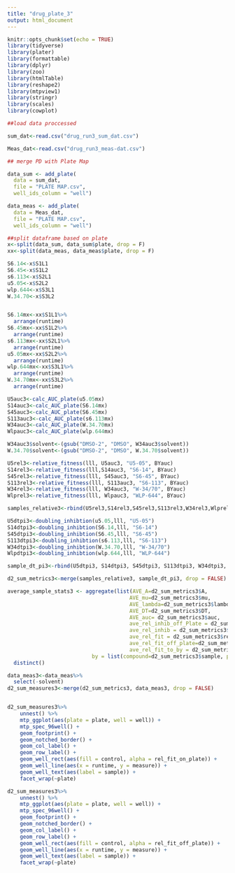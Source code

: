 ```yaml
---
title: "drug_plate_3"
output: html_document
---
```


```r
knitr::opts_chunk$set(echo = TRUE)
library(tidyverse)
library(plater)
library(formattable)
library(dplyr)
library(zoo)
library(htmlTable)
library(reshape2)
library(mtpview1)
library(stringr)
library(scales)
library(cowplot)
```


```r
##load data proccessed

sum_dat<-read.csv("drug_run3_sum_dat.csv")

Meas_dat<-read.csv("drug_run3_meas-dat.csv")

## merge PD with Plate Map

data_sum <- add_plate(
  data = sum_dat, 
  file = "PLATE MAP.csv",
  well_ids_column = "well")

data_meas <- add_plate(
  data = Meas_dat, 
  file = "PLATE MAP.csv",
  well_ids_column = "well")

##split dataframe based on plate 
x<-split(data_sum, data_sum$plate, drop = F)
xx<-split(data_meas, data_meas$plate, drop = F)

```

```r

S6.14<-x$S1L1
S6.45<-x$S1L2
s6.113<-x$S2L1
u5.05<-x$S2L2
wlp.644<-x$S3L1
W.34.70<-x$S3L2


S6.14mx<-xx$S1L1%>%
  arrange(runtime)
S6.45mx<-xx$S1L2%>%
  arrange(runtime)
s6.113mx<-xx$S2L1%>%
  arrange(runtime)
u5.05mx<-xx$S2L2%>%
  arrange(runtime)
wlp.644mx<-xx$S3L1%>%
  arrange(runtime)
W.34.70mx<-xx$S3L2%>%
  arrange(runtime)
```

```r

U5auc3<-calc_AUC_plate(u5.05mx)
S14auc3<-calc_AUC_plate(S6.14mx)
S45auc3<-calc_AUC_plate(S6.45mx)
S113auc3<-calc_AUC_plate(s6.113mx)
W34auc3<-calc_AUC_plate(W.34.70mx)
Wlpauc3<-calc_AUC_plate(wlp.644mx)

W34auc3$solvent<-(gsub("DMSO-2", "DMSO", W34auc3$solvent))
W.34.70$solvent<-(gsub("DMSO-2", "DMSO", W.34.70$solvent))

```

```r

U5rel3<-relative_fitness(lll, U5auc3, "U5-05", BYauc)
S14rel3<-relative_fitness(lll,S14auc3, "S6-14", BYauc)
S45rel3<-relative_fitness(lll, S45auc3, "S6-45", BYauc)
S113rel3<-relative_fitness(lll, S113auc3, "S6-113", BYauc)
W34rel3<-relative_fitness(lll, W34auc3, "W-34/70", BYauc)
Wlprel3<-relative_fitness(lll, Wlpauc3, "WLP-644", BYauc)

samples_relative3<-rbind(U5rel3,S14rel3,S45rel3,S113rel3,W34rel3,Wlprel3)

```

```r

U5dtpi3<-doubling_inhibtion(u5.05,lll, "U5-05")
S14dtpi3<-doubling_inhibtion(S6.14,lll, "S6-14")
S45dtpi3<-doubling_inhibtion(S6.45,lll, "S6-45")
S113dtpi3<-doubling_inhibtion(s6.113,lll, "S6-113")
W34dtpi3<-doubling_inhibtion(W.34.70,lll, "W-34/70")
Wlpdtpi3<-doubling_inhibtion(wlp.644,lll, "WLP-644")

sample_dt_pi3<-rbind(U5dtpi3, S14dtpi3, S45dtpi3, S113dtpi3, W34dtpi3, Wlpdtpi3)
```

```r
d2_sum_metrics3<-merge(samples_relative3, sample_dt_pi3, drop = FALSE)
```

```r


average_sample_stats3 <- aggregate(list(AVE_A=d2_sum_metrics3$A, 
                                       AVE_mu=d2_sum_metrics3$mu, 
                                       AVE_lambda=d2_sum_metrics3$lambda,
                                       AVE_DT=d2_sum_metrics3$DT, 
                                       AVE_auc= d2_sum_metrics3$auc, 
                                       ave_rel_inhib_off_Plate = d2_sum_metrics3$percent_inhib_off_plate,
                                       ave_rel_inhib = d2_sum_metrics3$percent_inhib_onplate,
                                       ave_rel_fit = d2_sum_metrics3$rel_fit_on_plate,
                                       ave_rel_fit_off_plate=d2_sum_metrics3$rel_fit_off_plate, 
                                       ave_rel_fit_to_by = d2_sum_metrics3$rel_fit_to_by), 
                           by = list(compound=d2_sum_metrics3$sample, plate= d2_sum_metrics3$plate), mean)%>%
  distinct()
```

```r

data_meas3<-data_meas%>%
  select(-solvent)
d2_sum_measures3<-merge(d2_sum_metrics3, data_meas3, drop = FALSE)


d2_sum_measures3%>% 
    unnest() %>% 
    mtp_ggplot(aes(plate = plate, well = well)) + 
    mtp_spec_96well() + 
    geom_footprint() + 
    geom_notched_border() +
    geom_col_label() + 
    geom_row_label() + 
    geom_well_rect(aes(fill = control, alpha = rel_fit_on_plate)) + 
    geom_well_line(aes(x = runtime, y = measure)) + 
    geom_well_text(aes(label = sample)) + 
    facet_wrap(~plate)

d2_sum_measures3%>% 
    unnest() %>% 
    mtp_ggplot(aes(plate = plate, well = well)) + 
    mtp_spec_96well() + 
    geom_footprint() + 
    geom_notched_border() +
    geom_col_label() + 
    geom_row_label() + 
    geom_well_rect(aes(fill = control, alpha = rel_fit_off_plate)) + 
    geom_well_line(aes(x = runtime, y = measure)) + 
    geom_well_text(aes(label = sample)) + 
    facet_wrap(~plate)

```



